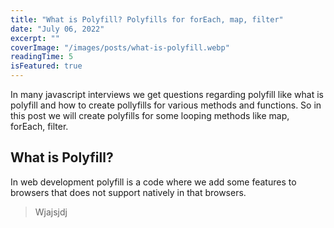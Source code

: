 ```yaml
---
title: "What is Polyfill? Polyfills for forEach, map, filter"
date: "July 06, 2022"
excerpt: ""
coverImage: "/images/posts/what-is-polyfill.webp"
readingTime: 5
isFeatured: true
---
```


In many javascript interviews we get questions regarding polyfill like
what is polyfill and how to create pollyfills for various methods and functions.
So in this post we will create polyfills for some looping methods like map, forEach, filter.

## What is Polyfill?

In web development polyfill is a code where we add some features to browsers that does
not support natively in that browsers.

> Wjajsjdj
